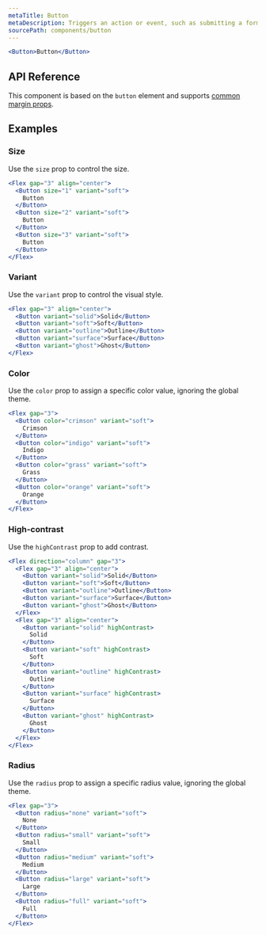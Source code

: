 ```yaml
---
metaTitle: Button
metaDescription: Triggers an action or event, such as submitting a form or opening a dialog.
sourcePath: components/button
---
```


```jsx live=true
<Button>Button</Button>
```

## API Reference

This component is based on the `button` element and supports [common margin props](/themes/docs/theme/layout#margin-props).

<ThemesPropsTable name="button" />

## Examples

### Size

Use the `size` prop to control the size.

```jsx live=true
<Flex gap="3" align="center">
  <Button size="1" variant="soft">
    Button
  </Button>
  <Button size="2" variant="soft">
    Button
  </Button>
  <Button size="3" variant="soft">
    Button
  </Button>
</Flex>
```

### Variant

Use the `variant` prop to control the visual style.

```jsx live=true
<Flex gap="3" align="center">
  <Button variant="solid">Solid</Button>
  <Button variant="soft">Soft</Button>
  <Button variant="outline">Outline</Button>
  <Button variant="surface">Surface</Button>
  <Button variant="ghost">Ghost</Button>
</Flex>
```

### Color

Use the `color` prop to assign a specific color value, ignoring the global theme.

```jsx live=true
<Flex gap="3">
  <Button color="crimson" variant="soft">
    Crimson
  </Button>
  <Button color="indigo" variant="soft">
    Indigo
  </Button>
  <Button color="grass" variant="soft">
    Grass
  </Button>
  <Button color="orange" variant="soft">
    Orange
  </Button>
</Flex>
```

### High-contrast

Use the `highContrast` prop to add contrast.

```jsx live=true
<Flex direction="column" gap="3">
  <Flex gap="3" align="center">
    <Button variant="solid">Solid</Button>
    <Button variant="soft">Soft</Button>
    <Button variant="outline">Outline</Button>
    <Button variant="surface">Surface</Button>
    <Button variant="ghost">Ghost</Button>
  </Flex>
  <Flex gap="3" align="center">
    <Button variant="solid" highContrast>
      Solid
    </Button>
    <Button variant="soft" highContrast>
      Soft
    </Button>
    <Button variant="outline" highContrast>
      Outline
    </Button>
    <Button variant="surface" highContrast>
      Surface
    </Button>
    <Button variant="ghost" highContrast>
      Ghost
    </Button>
  </Flex>
</Flex>
```

### Radius

Use the `radius` prop to assign a specific radius value, ignoring the global theme.

```jsx live=true
<Flex gap="3">
  <Button radius="none" variant="soft">
    None
  </Button>
  <Button radius="small" variant="soft">
    Small
  </Button>
  <Button radius="medium" variant="soft">
    Medium
  </Button>
  <Button radius="large" variant="soft">
    Large
  </Button>
  <Button radius="full" variant="soft">
    Full
  </Button>
</Flex>
```
